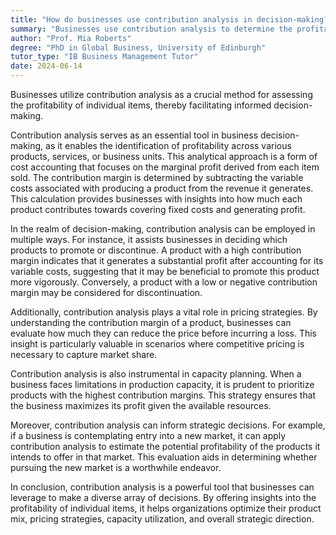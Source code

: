 ```yaml
---
title: "How do businesses use contribution analysis in decision-making?"
summary: "Businesses use contribution analysis to determine the profitability of individual items and make informed decisions."
author: "Prof. Mia Roberts"
degree: "PhD in Global Business, University of Edinburgh"
tutor_type: "IB Business Management Tutor"
date: 2024-06-14
---
```


Businesses utilize contribution analysis as a crucial method for assessing the profitability of individual items, thereby facilitating informed decision-making.

Contribution analysis serves as an essential tool in business decision-making, as it enables the identification of profitability across various products, services, or business units. This analytical approach is a form of cost accounting that focuses on the marginal profit derived from each item sold. The contribution margin is determined by subtracting the variable costs associated with producing a product from the revenue it generates. This calculation provides businesses with insights into how much each product contributes towards covering fixed costs and generating profit.

In the realm of decision-making, contribution analysis can be employed in multiple ways. For instance, it assists businesses in deciding which products to promote or discontinue. A product with a high contribution margin indicates that it generates a substantial profit after accounting for its variable costs, suggesting that it may be beneficial to promote this product more vigorously. Conversely, a product with a low or negative contribution margin may be considered for discontinuation.

Additionally, contribution analysis plays a vital role in pricing strategies. By understanding the contribution margin of a product, businesses can evaluate how much they can reduce the price before incurring a loss. This insight is particularly valuable in scenarios where competitive pricing is necessary to capture market share.

Contribution analysis is also instrumental in capacity planning. When a business faces limitations in production capacity, it is prudent to prioritize products with the highest contribution margins. This strategy ensures that the business maximizes its profit given the available resources.

Moreover, contribution analysis can inform strategic decisions. For example, if a business is contemplating entry into a new market, it can apply contribution analysis to estimate the potential profitability of the products it intends to offer in that market. This evaluation aids in determining whether pursuing the new market is a worthwhile endeavor.

In conclusion, contribution analysis is a powerful tool that businesses can leverage to make a diverse array of decisions. By offering insights into the profitability of individual items, it helps organizations optimize their product mix, pricing strategies, capacity utilization, and overall strategic direction.
    